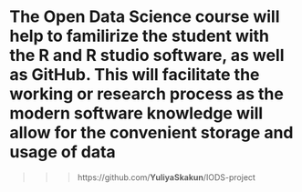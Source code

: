 

The Open Data Science course will help to familirize the student with the R and R studio software, as well as GitHub. This will facilitate the working or research process as the modern software knowledge will allow for the convenient storage and usage of data 
=======

>>> https://github.com/**YuliyaSkakun**/IODS-project 